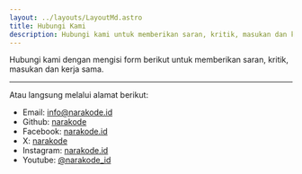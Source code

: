 ```yaml
---
layout: ../layouts/LayoutMd.astro
title: Hubungi Kami
description: Hubungi kami untuk memberikan saran, kritik, masukan dan kerja sama
---
```


Hubungi kami dengan mengisi form berikut untuk memberikan saran, kritik, masukan dan kerja sama.

<ContactForm />

---

Atau langsung melalui alamat berikut:

- Email: [info@narakode.id](mailto:info@narakode.id)
- Github: [narakode](https://github.com/narakode)
- Facebook: [narakode.id](https://facebook.com/narakode.id)
- X: [narakode](https://twitter.com/narakode)
- Instagram: [narakode.id](https://instagram.com/narakode.id)
- Youtube: [@narakode_id](https://youtube.com/@narakode_id)